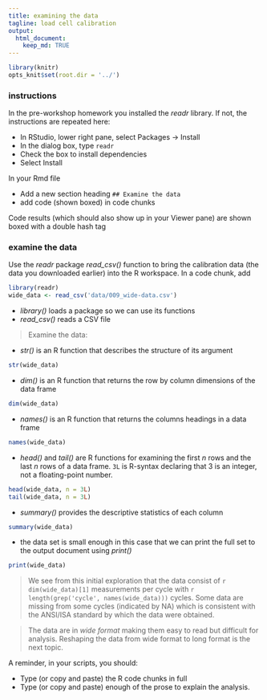 ```yaml
---
title: examining the data 
tagline: load cell calibration 
output: 
  html_document:
    keep_md: TRUE
---
```


```r
library(knitr) 
opts_knit$set(root.dir = '../')
```

### instructions

In the pre-workshop homework you installed the *readr* library. If not, the instructions are repeated here: 

- In RStudio, lower right pane, select Packages -> Install 
- In the dialog box, type `readr` 
- Check the box to install dependencies 
- Select Install 

In your Rmd file 

- Add a new section heading `## Examine the data` 
- add code (shown boxed) in code chunks 

Code results (which should also show up in your Viewer pane) are shown boxed with a double hash tag 


### examine the data 

Use the *readr* package *read_csv()* function to bring the calibration data (the data you downloaded earlier) into the R workspace. In a code chunk, add 

```r
library(readr)
wide_data <- read_csv('data/009_wide-data.csv')
```


- *library()* loads a package so we can use its functions 
- *read_csv()* reads a CSV file 

> Examine the data: 

- *str()* is an R function that describes the structure of its argument

```r
str(wide_data)
```

- *dim()* is an R function that returns the row by column dimensions of the data frame

```r
dim(wide_data)
```

- *names()* is an R function that returns the columns headings in a data frame

```r
names(wide_data)
```

- *head()* and *tail()* are R functions for examining the first *n* rows and the last *n* rows of a data frame. `3L` is R-syntax declaring that 3 is an integer, not a floating-point number.

```r
head(wide_data, n = 3L)
tail(wide_data, n = 3L)
```

- *summary()* provides the descriptive statistics of each column 

```r
summary(wide_data)
```

- the data set is small enough in this case that we can print the full set to the output document using *print()*  

```r
print(wide_data)
```

> We see from this initial exploration that the data consist of `r dim(wide_data)[1]` measurements per cycle with `r length(grep('cycle', names(wide_data)))` cycles. Some data are missing from some cycles (indicated by NA)  which is consistent with the ANSI/ISA standard by which the data were obtained.

> The data are in *wide format* making them easy to read but difficult for analysis. Reshaping the data from wide format to long format is the next topic.

A reminder, in your scripts, you should: 

- Type (or copy and paste) the R code chunks in full
- Type (or copy and paste) enough of the prose to explain the analysis.
